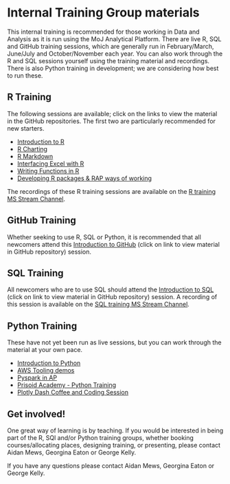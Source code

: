 # Internal Training Group materials {#ITG}

This internal training is recommended for those working in Data and Analysis as it is run using the MoJ Analytical Platform. There are live R, SQL and GitHub training sessions, which are generally run in February/March, June/July and October/November each year. You can also work through the R and SQL sessions yourself using the training material and recordings. There is also Python training in development; we are considering how best to run these.  

## R Training

The following sessions are available; click on the links to view the material in the GitHub repositories. The first two are particularly recommended for new starters.   

* [Introduction to R](https://github.com/moj-analytical-services/IntroRTraining)
* [R Charting](https://github.com/moj-analytical-services/ggplotTraining)
*	[R Markdown](https://github.com/moj-analytical-services/rmarkdown_training)
*	[Interfacing Excel with R](https://github.com/moj-analytical-services/r-excel-training)
*	[Writing Functions in R](https://github.com/moj-analytical-services/writing_functions_in_r)
*	[Developing R packages & RAP ways of working](https://github.com/moj-analytical-services/rpackage_training)

The recordings of these R training sessions are available on the [R training MS Stream Channel](https://web.microsoftstream.com/channel/aa3cda5d-99d6-4e9d-ac5e-6548dd55f52a).

## GitHub Training

Whether seeking to use R, SQL or Python, it is recommended that all newcomers attend this [Introduction to GitHub](https://github.com/moj-analytical-services/git-training-class) (click on link to view material in GitHub repository) session.	

## SQL Training

All newcomers who are to use SQL should attend the [Introduction to SQL](https://github.com/moj-analytical-services/sql_training) (click on link to view material in GitHub repository) session. A recording of this session is available on the [SQL training MS Stream Channel](https://web.microsoftstream.com/channel/7cd1cdaf-79cb-4e1e-ab2b-448d8f69f6a1).

## Python Training

These have not yet been run as live sessions, but you can work through the material at your own pace.

* [Introduction to Python](https://github.com/moj-analytical-services/intro-to-python)
* [AWS Tooling demos](https://github.com/moj-analytical-services/mojap-aws-tools-demo)
* [Pyspark in AP](https://github.com/moj-analytical-services/pyspark-in-AP-guidance)
* [Prisoid Academy - Python Training](https://github.com/moj-analytical-services/Prisoid-Academy/tree/main/Python)
* [Plotly Dash Coffee and Coding Session](https://github.com/moj-analytical-services/Coffee-and-Coding/tree/master/2020-04-14%20Python%20webapps%20using%20Plotly%20Dash)

## Get involved!

One great way of learning is by teaching. If you would be interested in being part of the R, SQl and/or Python training groups, whether booking courses/allocating places, designing training, or presenting, please contact Aidan Mews, Georgina Eaton or George Kelly.

If you have any questions please contact Aidan Mews, Georgina Eaton or George Kelly.
